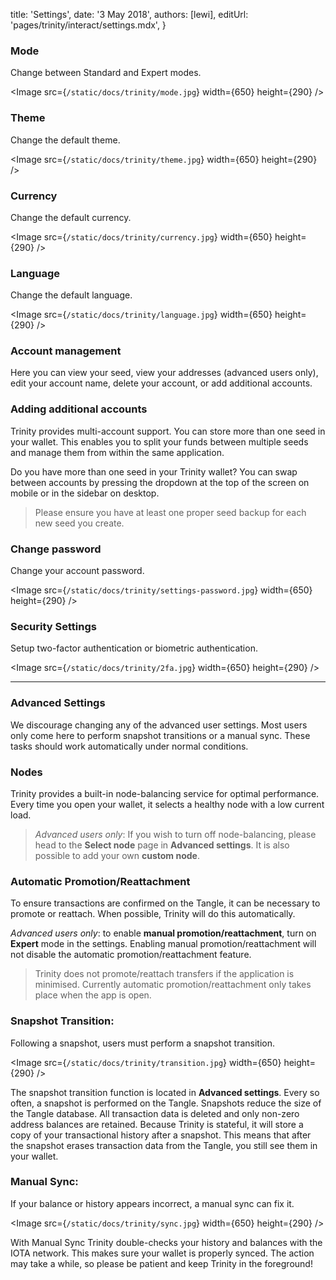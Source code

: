 

title: 'Settings',
date: '3 May 2018',
authors: [lewi],
editUrl: 'pages/trinity/interact/settings.mdx',
}


### Mode

Change between Standard and Expert modes.

<Image
src={`/static/docs/trinity/mode.jpg`}
width={650}
height={290}
/>

### Theme

Change the default theme.

<Image
src={`/static/docs/trinity/theme.jpg`}
width={650}
height={290}
/>

### Currency

Change the default currency.

<Image
src={`/static/docs/trinity/currency.jpg`}
width={650}
height={290}
/>

### Language

Change the default language.

<Image
src={`/static/docs/trinity/language.jpg`}
width={650}
height={290}
/>

### Account management

Here you can view your seed, view your addresses
(advanced users only), edit your account name, delete
your account, or add additional accounts.

### Adding additional accounts

Trinity provides multi-account support. You can store more
than one seed in your wallet. This enables you to split your
funds between multiple seeds and manage them from within
the same application.

Do you have more than one seed in your Trinity wallet? You can
swap between accounts by pressing the dropdown at the top of
the screen on mobile or in the sidebar on desktop.

> Please ensure you have at least one proper seed backup
> for each new seed you create.

### Change password

Change your account password.

<Image
src={`/static/docs/trinity/settings-password.jpg`}
width={650}
height={290}
/>

### Security Settings

Setup two-factor authentication or biometric authentication.

<Image
src={`/static/docs/trinity/2fa.jpg`}
width={650}
height={290}
/>

---

### Advanced Settings

We discourage changing any of the advanced user settings.
Most users only come here to perform snapshot transitions
or a manual sync. These tasks should work automatically
under normal conditions.

### Nodes

Trinity provides a built-in node-balancing service for
optimal performance. Every time you open your wallet, it
selects a healthy node with a low current load.

> _Advanced users only_: If you wish to turn off node-balancing, please
> head to the **Select node** page in **Advanced settings**. It is also
> possible to add your own **custom node**.

### Automatic Promotion/Reattachment

To ensure transactions are confirmed on the Tangle, it can be
necessary to promote or reattach. When possible, Trinity will
do this automatically.

_Advanced users only_: to enable **manual
promotion/reattachment**, turn on **Expert** mode in the settings. Enabling manual promotion/reattachment will not
disable the automatic promotion/reattachment feature.

> Trinity does not promote/reattach transfers if the application
> is minimised. Currently automatic promotion/reattachment only takes
> place when the app is open.

### Snapshot Transition:

Following a snapshot, users must perform a snapshot transition.

<Image
src={`/static/docs/trinity/transition.jpg`}
width={650}
height={290}
/>

The snapshot transition function is located in **Advanced settings**.
Every so often, a snapshot is performed on the Tangle. Snapshots reduce
the size of the Tangle database. All transaction data is deleted and
only non-zero address balances are retained. Because Trinity is stateful,
it will store a copy of your transactional history after a snapshot.
This means that after the snapshot erases transaction data from the Tangle,
you still see them in your wallet.

### Manual Sync:

If your balance or history appears incorrect, a manual sync can fix it.

<Image
src={`/static/docs/trinity/sync.jpg`}
width={650}
height={290}
/>

With Manual Sync Trinity double-checks your history and balances with
the IOTA network. This makes sure your wallet is properly synced.
The action may take a while, so please be patient and keep Trinity
in the foreground!
